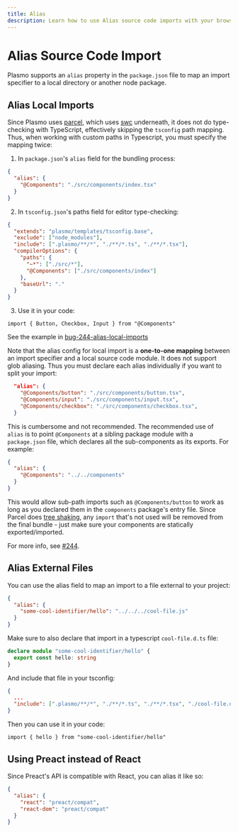 ```yaml
---
title: Alias
description: Learn how to use Alias source code imports with your browser extension.
---
```


# Alias Source Code Import

Plasmo supports an `alias` property in the `package.json` file to map an import specifier to a local directory or another node package.

## Alias Local Imports

Since Plasmo uses [parcel](https://parceljs.org), which uses [swc](https://swc.rs/) underneath, it does not do type-checking with TypeScript, effectively skipping the `tsconfig` path mapping. Thus, when working with custom paths in Typescript, you must specify the mapping twice:

1. In `package.json`'s `alias` field for the bundling process:

```json
{
  "alias": {
    "@Components": "./src/components/index.tsx"
  }
}
```

2. In `tsconfig.json`'s paths field for editor type-checking:

```json
{
  "extends": "plasmo/templates/tsconfig.base",
  "exclude": ["node_modules"],
  "include": [".plasmo/**/*", "./**/*.ts", "./**/*.tsx"],
  "compilerOptions": {
    "paths": {
      "~*": ["./src/*"],
      "@Components": ["./src/components/index"]
    },
    "baseUrl": "."
  }
}
```

3. Use it in your code:

```tsx
import { Button, Checkbox, Input } from "@Components"
```

See the example in [bug-244-alias-local-imports](https://github.com/PlasmoHQ/plasmo-test/tree/main/bug/bug-244-alias-local-imports)

Note that the alias config for local import is a **one-to-one mapping** between an import specifier and a local source code module. It does not support glob aliasing. Thus you must declare each alias individually if you want to split your import:

```json
  "alias": {
    "@Components/button": "./src/components/button.tsx",
    "@Components/input": "./src/components/input.tsx",
    "@Components/checkbox": "./src/components/checkbox.tsx",
  }
```

This is cumbersome and not recommended. The recommended use of `alias` is to point `@Components` at a sibling package module with a `package.json` file, which declares all the sub-components as its exports. For example:

```json
{
  "alias": {
    "@Components": "../../components"
  }
}
```

This would allow sub-path imports such as `@Components/button` to work as long as you declared them in the `components` package's entry file. Since Parcel does [tree shaking](https://parceljs.org/features/production/#tree-shaking), any `import` that's not used will be removed from the final bundle - just make sure your components are statically exported/imported.

For more info, see [#244](https://github.com/PlasmoHQ/plasmo/issues/244).

## Alias External Files

You can use the alias field to map an import to a file external to your project:

```json
{
  "alias": {
    "some-cool-identifier/hello": "../../../cool-file.js"
  }
}
```

Make sure to also declare that import in a typescript `cool-file.d.ts` file:

```ts
declare module "some-cool-identifier/hello" {
  export const hello: string
}
```

And include that file in your tsconfig:

```json
{
  ...
  "include": [".plasmo/**/*", "./**/*.ts", "./**/*.tsx", "./cool-file.d.ts"]
}
```

Then you can use it in your code:

```tsx
import { hello } from "some-cool-identifier/hello"
```

## Using Preact instead of React

Since Preact's API is compatible with React, you can alias it like so:

```json
{
  "alias": {
    "react": "preact/compat",
    "react-dom": "preact/compat"
  }
}
```
